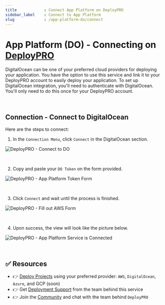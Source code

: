 ```yaml
---
title            : Connect App Platform on DeployPRO
sidebar_label    : Connect to App Platform
slug             : /app-platform-do/connect
---
```


# App Platform (DO) - Connecting on [DeployPRO](https://deploypro.dev)

DigitalOcean can be one of your preferred cloud providers for deploying your application. You have the option to use this service and link it to your DeployPRO account to easily deploy your application. To set up DigitalOcean integration, you'll need to authenticate with DigitalOcean. You'll only need to do this once for your DeployPRO account.

<!-- > You can disconnect a linked DigitalOcean account if needed. -->

<br />

## Connection - Connect to DigitalOcean
Here are the steps to connect:

1. In the `Connection Menu`, click `Connect` in the DigitalOcean section.

  ![DeployPRO - Connect to DO](https://github.com/app-generator/deploypro-docs/assets/46531367/dcc434de-0dc2-41c7-87dd-f087648cb395)

<br />

2. Copy and paste your `DO Token` on the form provided.

  ![DeployPRO - App Platform Token Form](https://github.com/app-generator/deploypro-docs/assets/46531367/2926524a-a7d7-40d3-a8b9-114c3b1a81bd)
  
<br />

3. Click `Connect` and wait until the process is finished.

  ![DeployPRO - Fill out AWS Form](https://github.com/app-generator/deploypro-docs/assets/46531367/8c530231-4bbb-45a6-a2b1-b3a4aff77b38)

<br />

4. Upon success, the view will look like the picture below.

  ![DeployPRO - App Platform Service is Connected](https://github.com/app-generator/deploypro-docs/assets/46531367/992c6f1d-96aa-4418-bc9a-ec4c88d864f7)

<br />

## ✅ Resources

- 👉 [Deploy Projects](https://deploypro.dev/) using your preferred provider: `AWS`, `DigitalOcean`, `Azure`, and GCP (soon)
- 👉 Get [Deployment Support](https://deploypro.dev/support/) from the team behind this service
- 👉 Join the [Community](https://discord.gg/qQhjQZhnur) and chat with the team behind `DeployPRO`
